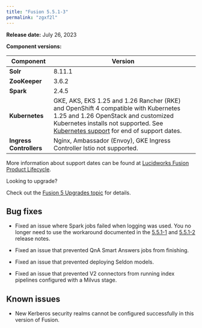 ```yaml
---
title: "Fusion 5.5.1-3"
permalink: "zgxf2l"
---
```


**Release date:** July 26, 2023

**Component versions:**

| Component | Version |
| --- | --- |
| **Solr** | 8.11.1 |
| **ZooKeeper** | 3.6.2 |
| **Spark** | 2.4.5 |
| **Kubernetes** | GKE, AKS, EKS 1.25 and 1.26  Rancher (RKE) and OpenShift 4 compatible with Kubernetes 1.25 and 1.26  OpenStack and customized Kubernetes installs not supported.  See [Kubernetes support](/policies/7shln5/lucidworks-version-support-lifecycle#kubernetes-support) for end of support dates. |
| **Ingress Controllers** | Nginx, Ambassador (Envoy), GKE Ingress Controller  Istio not supported. |

More information about support dates can be found at [Lucidworks Fusion Product Lifecycle](/policies/7shln5/lucidworks-version-support-lifecycle).

<Tip>
Looking to upgrade?

Check out the [Fusion 5 Upgrades topic](/how-to/upgrade-fusion-5/3svmoc/fusion-5-upgrades) for details.
</Tip>

## Bug fixes

* Fixed an issue where Spark jobs failed when logging was used. You no longer need to use the workaround documented in the [5.5.1-1](/fusion/5.9/hsibrb/fusion-5-5-1-1) and [5.5.1-2](/fusion/5.9/50cbsq/fusion-5-5-1-2) release notes.

* Fixed an issue that prevented QnA Smart Answers jobs from finishing.

* Fixed an issue that prevented deploying Seldon models.

* Fixed an issue that prevented V2 connectors from running index pipelines configured with a Milvus stage.

## Known issues

* New Kerberos security realms cannot be configured successfully in this version of Fusion.